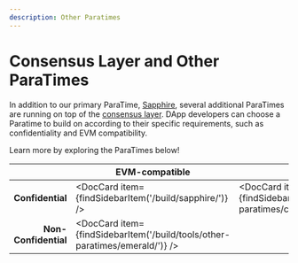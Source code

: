 ```yaml
---
description: Other Paratimes
---
```


# Consensus Layer and Other ParaTimes

In addition to our primary ParaTime, [Sapphire], several additional ParaTimes
are running on top of the [consensus layer].
DApp developers can choose a Paratime to build on according to their
specific requirements, such as confidentiality and EVM compatibility.

Learn more by exploring the ParaTimes below!

|                      | EVM-compatible                                        | Oasis Wasm                                          |
|---------------------:|-------------------------------------------------------|-----------------------------------------------------|
| **Confidential**     | <DocCard item={findSidebarItem('/build/sapphire/')} /> | <DocCard item={findSidebarItem('/build/tools/other-paratimes/cipher/')} /> |
| **Non-Confidential** | <DocCard item={findSidebarItem('/build/tools/other-paratimes/emerald/')} />  | |

[consensus layer]: ./network.md
[Sapphire]: https://github.com/oasisprotocol/docs/blob/main/docs/build/sapphire/README.mdx

